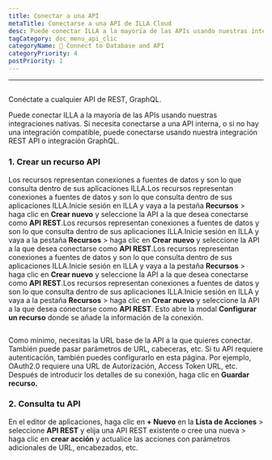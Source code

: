 ```yaml
---
title: Conectar a una API
metaTitle: Conectarse a una API de ILLA Cloud
desc: Puede conectar ILLA a la mayoría de las APIs usando nuestras integraciones nativas. ILLA puede conectarse a cualquier API de REST, GraphQL
tagCategory: doc_menu_api_clic
categoryName: 📲 Connect to Database and API
categoryPriority: 4
postPriority: 1
---
```


* * *

## <Heading hidden>Conectar a una API</Heading>

Conéctate a cualquier API de REST, GraphQL.

Puede conectar ILLA a la mayoría de las APIs usando nuestras integraciones nativas. Si necesita conectarse a una API interna, o si no hay una integración compatible, puede conectarse usando nuestra integración REST API o integración GraphQL.

### 1.  Crear un recurso API

Los recursos representan conexiones a fuentes de datos y son lo que consulta dentro de sus aplicaciones ILLA.Los recursos representan conexiones a fuentes de datos y son lo que consulta dentro de sus aplicaciones ILLA.Inicie sesión en ILLA y vaya a la pestaña **Recursos** > haga clic en **Crear nuevo** y seleccione la API a la que desea conectarse como **API REST**.Los recursos representan conexiones a fuentes de datos y son lo que consulta dentro de sus aplicaciones ILLA.Inicie sesión en ILLA y vaya a la pestaña **Recursos** > haga clic en **Crear nuevo** y seleccione la API a la que desea conectarse como **API REST**.Los recursos representan conexiones a fuentes de datos y son lo que consulta dentro de sus aplicaciones ILLA.Inicie sesión en ILLA y vaya a la pestaña **Recursos** > haga clic en **Crear nuevo** y seleccione la API a la que desea conectarse como **API REST**.Los recursos representan conexiones a fuentes de datos y son lo que consulta dentro de sus aplicaciones ILLA.Inicie sesión en ILLA y vaya a la pestaña **Recursos** > haga clic en **Crear nuevo** y seleccione la API a la que desea conectarse como **API REST**. Esto abre la modal **Configurar un recurso** donde se añade la información de la conexión.

<img
  src='https://cdn.illacloud.com/official-website/img/docs/connect/connect-api/config.png'
  alt=""
/>

Como mínimo, necesitas la URL base de la API a la que quieres conectar. También puede pasar parámetros de URL, cabeceras, etc. Si tu API requiere autenticación, también puedes configurarlo en esta página. Por ejemplo, OAuth2.0 requiere una URL de Autorización, Access Token URL, etc. Después de introducir los detalles de su conexión, haga clic en **Guardar recurso.**

### 2.  Consulta tu API

En el editor de aplicaciones, haga clic en **+ Nuevo** en la **Lista de Acciones** > seleccione **API REST** y elija una API REST existente o cree una nueva > haga clic en **crear acción** y actualice las acciones con parámetros adicionales de URL, encabezados, etc.

<img
  src='https://cdn.illacloud.com/official-website/img/docs/connect/connect-api/action.png'
  alt=""
/>
